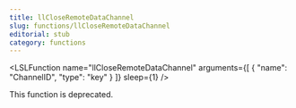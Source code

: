 ```yaml
---
title: llCloseRemoteDataChannel
slug: functions/llCloseRemoteDataChannel
editorial: stub
category: functions
---
```


<LSLFunction
	name="llCloseRemoteDataChannel"
	arguments={[
	{
		"name": "ChannelID",
		"type": "key"
	}
]}
	sleep={1}
/>

This function is deprecated.
